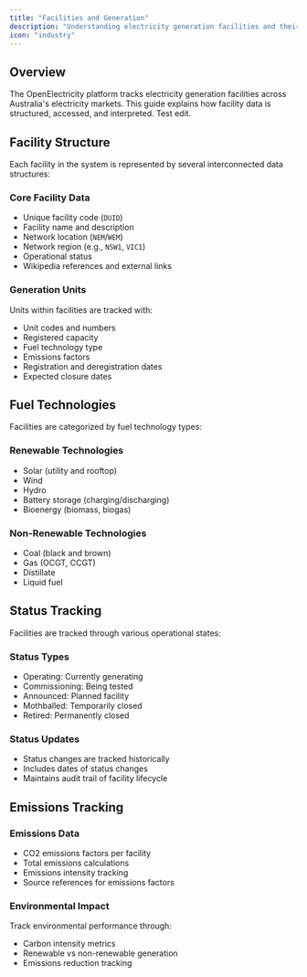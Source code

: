 ```yaml
---
title: "Facilities and Generation"
description: "Understanding electricity generation facilities and their data structures"
icon: "industry"
---
```


## Overview

The OpenElectricity platform tracks electricity generation facilities across Australia's electricity markets. This guide explains how facility data is structured, accessed, and interpreted. Test edit.

## Facility Structure

Each facility in the system is represented by several interconnected data structures:

### Core Facility Data

- Unique facility code (`DUID`)
- Facility name and description
- Network location (`NEM`/`WEM`)
- Network region (e.g., `NSW1`, `VIC1`)
- Operational status
- Wikipedia references and external links

### Generation Units

Units within facilities are tracked with:

- Unit codes and numbers
- Registered capacity
- Fuel technology type
- Emissions factors
- Registration and deregistration dates
- Expected closure dates

## Fuel Technologies

Facilities are categorized by fuel technology types:

### Renewable Technologies

- Solar (utility and rooftop)
- Wind
- Hydro
- Battery storage (charging/discharging)
- Bioenergy (biomass, biogas)

### Non-Renewable Technologies

- Coal (black and brown)
- Gas (OCGT, CCGT)
- Distillate
- Liquid fuel

## Status Tracking

Facilities are tracked through various operational states:

### Status Types

- Operating: Currently generating
- Commissioning: Being tested
- Announced: Planned facility
- Mothballed: Temporarily closed
- Retired: Permanently closed

### Status Updates

- Status changes are tracked historically
- Includes dates of status changes
- Maintains audit trail of facility lifecycle

## Emissions Tracking

### Emissions Data

- CO2 emissions factors per facility
- Total emissions calculations
- Emissions intensity tracking
- Source references for emissions factors

### Environmental Impact

Track environmental performance through:

- Carbon intensity metrics
- Renewable vs non-renewable generation
- Emissions reduction tracking